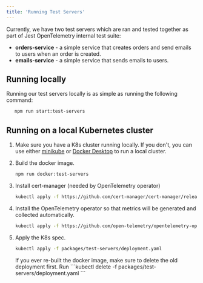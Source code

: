 ```yaml
---
title: 'Running Test Servers'
---
```


Currently, we have two test servers which are ran and tested together as part of Jest OpenTelemetry internal test suite:

- **orders-service** - a simple service that creates orders and send emails to users when an order is created.
- **emails-service** - a simple service that sends emails to users.

## Running locally

Running our test servers locally is as simple as running the following command:

```bash
   npm run start:test-servers
```

## Running on a local Kubernetes cluster

1. Make sure you have a K8s cluster running locally.
   If you don't, you can use either [minikube](https://kubernetes.io/docs/tasks/tools/install-minikube/)
   or [Docker Desktop](https://www.docker.com/products/docker-desktop) to run a local cluster.

1. Build the docker image.

   ```bash
   npm run docker:test-servers
   ```

1. Install cert-manager (needed by OpenTelemetry operator)

   ```bash
   kubectl apply -f https://github.com/cert-manager/cert-manager/releases/download/v1.11.0/cert-manager.yaml
   ```

1. Install the OpenTelemetry operator so that metrics will be generated and collected automatically.

   ```bash
   kubectl apply -f https://github.com/open-telemetry/opentelemetry-operator/releases/latest/download/opentelemetry-operator.yaml
   ```

1. Apply the K8s spec.

   ```bash
   kubectl apply -f packages/test-servers/deployment.yaml
   ```

   <Warning>
     If you ever re-built the docker image, make sure to delete the old
     deployment first. Run ```kubectl delete -f
     packages/test-servers/deployment.yaml ```
   </Warning>
